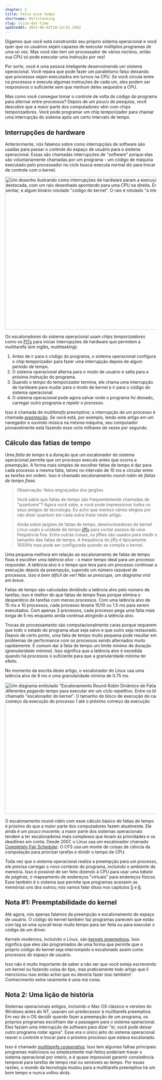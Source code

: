 ```yaml
---
chapter: 2
title: Fatie esse tempo
shortname: Multitasking
slug: slice-dat-time
updatedAt: 2023-08-02T18:14:02.296Z
---
```


<!-- Let's say you're building an operating system and you want users to be able to run multiple programs at once. You don’t have a fancy multi-core processor though, so your CPU can only run one instruction at a time! -->

Digamos que você está construindo seu próprio sistema operacional e você quer que os usuários sejam capazes de executar múltiplos programas de uma só vez. Mas você não tem um processador de vários núcleos, então sua CPU só pode executar uma instrução por vez!

<!-- Luckily, you’re a very smart OS developer. You figure out that you can fake parallelism by letting processes take turns on the CPU. If you cycle through the processes and run a couple instructions from each one, they can all be responsive without any single process hogging the CPU. -->

Por sorte, você é uma pessoa inteligente desenvolvendo um sistema operacional. Você repara que pode fazer um paralelismo falso deixando que processos sejam executados em turnos na CPU. Se você circula entre os processos e executa algumas instruções de cada um, eles podem ser responsivos o suficiente sem que nenhum deles sequestre a CPU.

<!-- But how do you take control back from program code to switch processes? After a bit of research, you discover that most computers come with timer chips. You can program a timer chip to trigger a switch to an OS interrupt handler after a certain amount of time passes. -->

Mas como você consegue tomar o controle de volta do código do programa para alternar entre processos? Depois de um pouco de pesquisa, você descobre que a maior parte dos computadores vêm com chips temporizadores. Você pode programar um chip temporizador para chamar uma interrupção do sistema após um certo intervalo de tempo.

<!-- ## Hardware Interrupts -->

## Interrupções de hardware

<!-- Earlier, we talked about how software interrupts are used to hand control from a userland program to the OS. These are called “software” interrupts because they’re voluntarily triggered by a program — machine code executed by the processor in the normal fetch-execute cycle tells it to switch control to the kernel. -->

Anteriormente, nós falamos sobre como interrupções de software são usadas para passar o controle do espaço de usuário para o sistema operacional. Essas são chamadas interrupções de "software" porque elas são voluntariamente chamadas por um programa - um código de máquina executado pelo processador no ciclo busca-executa normal diz para trocar de controle com o kernel.

<!-- <img src='/images/keyboard-hardware-interrupt.png' loading='eager' style='max-width: 500px; margin: 0 auto;' alt='A drawing illustrating how hardware interrupts break normal execution. On top: a drawing of a keyboard with a highlighted key, with a lightning bolt drawn to a CPU on the right. On the bottom: some binary labeled "program code," a similar lightning bolt, and some more binary labeled "kernel code." The lightning bolt is labeled "interrupt triggers context switch."' width='935' height='503' /> -->

<img src='/images/keyboard-hardware-interrupt.png' loading='eager' style='max-width: 500px; margin: 0 auto;' alt='Um desenho ilustrando como interrupções de hardware param a execução normal. No topo: o desenho de um teclado com uma tecla destacada, com um raio desenhado apontando para uma CPU na direita. Embaixo: algum binário chamado de "código do programa", um raio similar, e algum binário rotulado "código do kernel". O raio é rotulado "a interrupção inicia uma troca de contexto"' width='935' height='503' />

<!-- OS schedulers use *timer chips* like [PITs](https://en.wikipedia.org/wiki/Programmable_interval_timer) to trigger hardware interrupts for multitasking: -->

Os escalonadores do sistema operacional usam *chips temporizadores* como os [PITs](https://en.wikipedia.org/wiki/Programmable_interval_timer) para iniciar interrupções de hardware que permitem a multitarefa (em inglês, *multitasking*):

<!-- 1. Before jumping to program code, the OS sets the timer chip to trigger an interrupt after some period of time. -->
<!-- 2. The OS switches to user mode and jumps to the next instruction of the program. -->
<!-- 3. When the timer elapses, it triggers a hardware interrupt to switch to kernel mode and jump to OS code. -->
<!-- 4. The OS can now save where the program left off, load a different program, and repeat the process. -->

1. Antes de ir para o código do programa, o sistema operacional configura o chip temporizador para fazer uma interrupção depois de algum período de tempo.
2. O sistema operacional alterna para o modo de usuário e salta para a próxima instrução do programa.
3. Quando o tempo do temporizador termina, ele chama uma interrupção de hardware para mudar para o modo de kernel e ir para o código do sistema operacional.
4. O sistema operacional pode agora salvar onde o programa foi deixado, carregar outro programa e repetir o processo.

<!-- This is called *preemptive multitasking*; the interruption of a process is called [*preemption*](https://en.wikipedia.org/wiki/Preemption_(computing)). If you’re, say, reading this article on a browser and listening to music on the same machine, your very own computer is probably following this exact cycle thousands of times a second. -->

Isso é chamada de *multitarefa preemptiva*; a interrupção de um processo é chamada [*preempção*](https://en.wikipedia.org/wiki/Preemption_(computing)). Se você está, por exemplo, lendo este artigo em um navegador e ouvindo música na mesma máquina, seu computador provavelmente está fazendo esse ciclo milhares de vezes por segundo.

<!-- ## Timeslice Calculation -->

## Cálculo das fatias de tempo

<!-- A *timeslice* is the duration an OS scheduler allows a process to run before preempting it. The simplest way to pick timeslices is to give every process the same timeslice, perhaps in the 10&nbsp;ms range, and cycle through tasks in order. This is called *fixed timeslice round-robin* scheduling. -->

Uma *fatia de tempo* é a duração que um escalonador do sistema operacional permite que um processo execute antes que ocorra a preempção. A forma mais simples de escolher fatias de tempo é dar para cada processo a mesma fatia, talvez no intervalo de 10&nbsp;ms e circular entre as tarefas em ordem. Isso é chamado escalonamento *round-robin de fatias de tempo fixas*.

<!-- > **Aside: fun jargon facts!** -->
<!-- >  -->
<!-- > Did you know that timeslices are often called "quantums?" Now you do, and you can impress all your tech friends. I think I deserve heaps of praise for not saying quantum in every other sentence in this article. -->
<!-- >  -->
<!-- > Speaking of timeslice jargon, Linux kernel devs use the [jiffy](https://github.com/torvalds/linux/blob/22b8cc3e78f5448b4c5df00303817a9137cd663f/include/linux/jiffies.h) time unit to count fixed frequency timer ticks. Among other things, jiffies are used for measuring the lengths of timeslices. Linux's jiffy frequency is typically 1000 Hz but can be configured when compiling the kernel. -->

> Observação: fatos engraçados dos jargões
>
> Você sabia que fatias de tempo são frequentemente chamadas de "quantums"? Agora você sabe, e você pode impressionar todos os seus amigos de tecnologia. Eu acho que mereço vários elogios por não dizer quantum em cada outra frase neste artigo.
>
> Ainda sobre jargões de fatias de tempo, desenvolvedores do kernel Linux usam a unidade de tempo [jiffy](https://github.com/torvalds/linux/blob/22b8cc3e78f5448b4c5df00303817a9137cd663f/include/linux/jiffies.h) para contar passos de uma frequência fixa. Entre outras coisas, os jiffies são usados para medir o tamanho das fatias de tempo. A frequência do jiffy é tipicamente 1000Hz mas pode ser configurada quando se compila o kernel.

<!-- A slight improvement to fixed timeslice scheduling is to pick a *target latency* — the ideal longest time for a process to respond. The target latency is the time it takes for a process to resume execution after being preempted, assuming a reasonable number of processes. *This is pretty hard to visualize! Don't worry, a diagram is coming soon.* -->

Uma pequena melhora em relação ao escalonamento de fatias de tempo fixas é escolher uma *latência alvo* - o maior tempo ideal para um processo responder. A latência alvo é o tempo que leva para um processo continuar a execução depois da preempção, supondo um número razoável de processos. *Isso é bem difícil de ver! Não se preocupe, um diagrama virá em breve.*

<!-- Timeslices are calculated by dividing the target latency by the total number of tasks; this is better than fixed timeslice scheduling because it eliminates wasteful task switching with fewer processes. With a target latency of 15&nbsp;ms and 10 processes, each process would get 15/10 or 1.5&nbsp;ms to run. With only 3 processes, each process gets a longer 5&nbsp;ms timeslice while still hitting the target latency. -->

Fatias de tempo são calculadas dividindo a latência alvo pelo número de tarefas; isso é melhor do que fatias de tempo fixas porque elimina o desperdício de tarefas com menos processos. Com uma latência alvo de 15&nbsp;ms e 10 processos, cada processo levaria 15/10 ou 1.5&nbsp;ms para serem executados. Com apenas 3 processos, cada processo pega uma fatia mais longa de 5&nbsp;ms enquanto ainda continua atingindo a latência alvo.

<!-- Process switching is computationally expensive because it requires saving the entire state of the current program and restoring a different one. Past a certain point, too small a timeslice can result in performance problems with processes switching too rapidly. It's common to give the timeslice duration a lower bound (*minimum granularity*). This does mean that the target latency is exceeded when there are enough processes for the minimum granularity to take effect. -->

Trocas de processamento são computacionalmente caras porque requerem que todo o estado do programa atual seja salvo e que outro seja restaurado. Depois de certo ponto, uma fatia de tempo muito pequena pode resultar em problemas de performance com os processos sendo alternados muito rapidamente. É comum dar à fatia de tempo um limite mínimo de duração (*granularidade mínima*). Isso significa que a latência alvo é excedida quando há processos o suficiente para que a granularidade mínima ter efeito.

<!-- At the time of writing this article, Linux's scheduler uses a target latency of 6&nbsp;ms and a minimum granularity of 0.75&nbsp;ms. -->

No momento da escrita deste artigo, o escalonador do Linux usa uma latência alvo de 6&nbsp;ms e uma granularidade mínima de 0.75&nbsp;ms.

<!-- <img src='/images/linux-scheduler-target-latency.png' loading='lazy' style='max-width: 500px; margin: 0 auto;' alt='A diagram titled "Naive Dynamic Timeslice Round-Robin Scheduling." It depicts a time series of 3 different processes getting time to execute in a repeated cycle. In between the execution blocks of each process is a much shorter block labeled "kernel scheduler." The length of each program execution block is labeled "timeslice (2ms)." The distance from the start of process 1 executing to the next start of process 1 executing, encompassing the execution time of processes 2 and 3, is labeled as "target latency (6ms)."' width='935' height='433' /> -->

<img src='/images/linux-scheduler-target-latency.png' loading='lazy' style='max-width: 500px; margin: 0 auto;' alt='Um diagrama entitulado "Escalonamento Round-Robin Dinâmico de Fatias de Tempo". Ele mostra uma série temporal de 3 processos diferentes pegando tempo para executar em um ciclo repetitivo. Entre os blocos de execução de cada processo existe um bloco bem menor chamado "escalonador do kernel". O tamanho do bloco de execução de cada programa é rotulado "fatia de tempo (2ms)". A distância do começo da execução do processo 1 até o próximo começo da execução ' width='935' height='433' />

<!-- Round-robin scheduling with this basic timeslice calculation is close to what most computers do nowadays. It's still a bit naive; most operating systems tend to have more complex schedulers which take process priorities and deadlines into account. Since 2007, Linux has used a scheduler called [Completely Fair Scheduler](https://docs.kernel.org/scheduler/sched-design-CFS.html). CFS does a bunch of very fancy computer science things to prioritize tasks and divvy up CPU time. -->

O escalonamento round-robin com esse cálculo básico de fatias de tempo é próximo do que a maior parte dos computadores fazem atualmente. Ele ainda é um pouco inocente; a maior parte dos sistemas operacionais tendem a ter escalonadores mais complexos que levam as prioridades e os deadlines em conta. Desde 2007, o Linux usa um escalonador chamado [Completely Fair Scheduler](https://docs.kernel.org/scheduler/sched-design-CFS.html). O CFS usa um monte de coisas de ciência da computação para priorizar tarefas e dividir o tempo de CPU.

<!-- Every time the OS preempts a process it needs to load the new program's saved execution context, including its memory environment. This is accomplished by telling the CPU to use a different *page table*, the mapping from "virtual" to physical addresses. This is also the system that prevents programs from accessing each other's memory; we'll go down this rabbit hole in chapters [5](/the-translator-in-your-computer) and [6](/lets-talk-about-forks-and-cows) of this article. -->

Toda vez que o sistema operacional realiza a preempção para um processo, ele precisa carregar o novo contexto do programa, incluindo o ambiente da memória. Isso é possível de ser feito dizendo à CPU para usar uma *tabela de páginas*, o mapeamento de endereços "virtuais" para endereços físicos. Esse também é o sistema que permite que programas acessem as memórias uns dos outros; nós vamos falar disso nos capítulos [5](/the-translator-in-your-computer) e [6](/the-translator-in-your-computer).

<!-- ## Note #1: Kernel Preemptability -->

## Nota #1: Preemptabilidade do kernel

<!-- So far, we've been only talking about the preemption and scheduling of userland processes. Kernel code might make programs feel laggy if it took too long handling a syscall or executing driver code. -->

Até agora, nós apenas falamos da preempção e escalonamento do espaço de usuário. O código do kernel também faz programas parecem que estão com lag se uma syscall levar muito tempo para ser feita ou para executar o código de um driver.

<!-- Modern kernels, including Linux, are [preemptive kernels](https://en.wikipedia.org/wiki/Kernel_preemption). This means they're programmed in a way that allows kernel code itself to be interrupted and scheduled just like userland processes. -->

Kernels modernos, incluindo o Linux, são [kernels preemptivos](https://en.wikipedia.org/wiki/Kernel_preemption). Isso significa que eles são programados de uma forma que permite que o próprio código do kernel seja interrompido e escalonado assim como processos do espaço de usuário.

<!-- This isn't very important to know about unless you're writing a kernel or something, but basically every article I've read has mentioned it so I thought I would too! Extra knowledge is rarely a bad thing. -->

Isso não é muito importante de saber a não ser que você esteja escrevendo um kernel ou fazendo coisa do tipo, mas praticamente todo artigo que li mencionou isso então achei que eu deveria fazer isso também! Conhecimento extra raramente é uma má coisa.

<!-- ## Note #2: A History Lesson -->

## Nota 2: Uma lição de história

<!-- Ancient operating systems, including classic Mac OS and versions of Windows long before NT, used a predecessor to preemptive multitasking. Rather than the OS deciding when to preempt programs, the programs themselves would choose to yield to the OS. They would trigger a software interrupt to say, "hey, you can let another program run now." These explicit yields were the only way for the OS to regain control and switch to the next scheduled process. -->

Sistemas operacionais antigos, incluindo o Mac OS clássico e versões do Windows antes do NT, usavam um predecessor à multitarefa preemptiva. Em vez de o OS decidir quando fazer a preempção de um programa, os próprios programas escolhiam dar a passagem para o sistema operacional. Eles faziam uma interrupção de software para dizer "ei, você pode deixar outro programa rodar agora". Esse era o único jeito do sistema operacional reaver o controle e trocar para o próximo processo que estava escalonado.

<!-- This is called [*cooperative multitasking*](https://en.wikipedia.org/wiki/Cooperative_multitasking). It has a couple major flaws: malicious or just poorly designed programs can easily freeze the entire operating system, and it's nigh impossible to ensure temporal consistency for realtime/time-sensitive tasks. For these reasons, the tech world switched to preemptive multitasking a long time ago and never looked back. -->

Isso é chamado [*multitarefa cooperativa*](https://en.wikipedia.org/wiki/Cooperative_multitasking). Isso tem algumas falhas principais: programas maliciosos ou simplesmente mal-feitos poderiam travar o sistema operacional por inteiro, e é quase impossível garantir consistência temporal para tarefas de tempo real ou sensíveis ao tempo. Por essas razões, o mundo da tecnologia mudou para a multitarefa preemptiva há um bom tempo e nunca voltou atrás.

